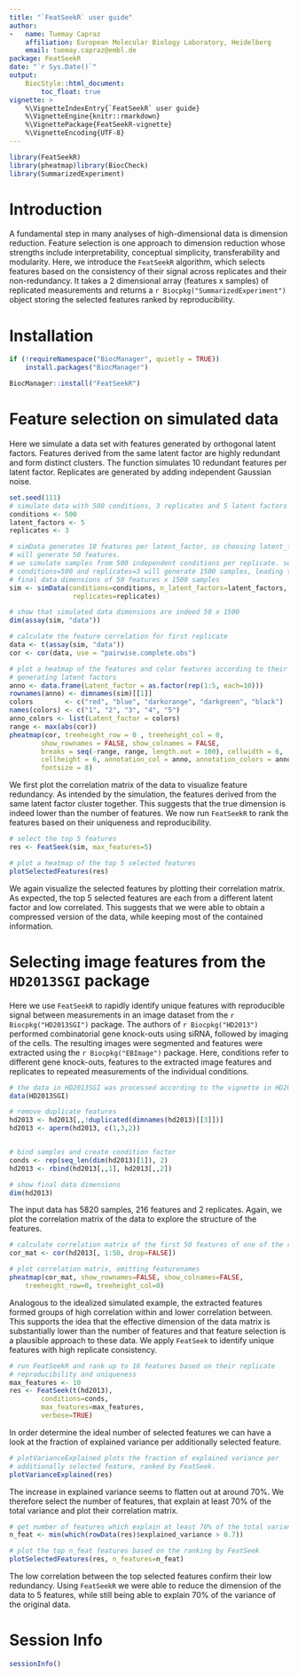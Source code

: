 ```yaml
---
title: "`FeatSeekR` user guide"
author: 
-   name: Tuemay Capraz
    affiliation: European Molecular Biology Laboratory, Heidelberg
    email: tuemay.capraz@embl.de
package: FeatSeekR
date: "`r Sys.Date()`"
output:  
    BiocStyle::html_document:
        toc_float: true
vignette: >
    %\VignetteIndexEntry{`FeatSeekR` user guide}
    %\VignetteEngine{knitr::rmarkdown}
    %\VignettePackage{FeatSeekR-vignette}
    %\VignetteEncoding{UTF-8}
---
```




```r
library(FeatSeekR)
library(pheatmap)library(BiocCheck)
library(SummarizedExperiment)
```


# Introduction

A fundamental step in many analyses of high-dimensional data is dimension 
reduction. Feature selection is one approach to dimension reduction whose 
strengths include interpretability, conceptual simplicity, transferability 
and modularity.
Here, we introduce the `FeatSeekR` algorithm, which selects features based on 
the consistency of their signal across replicates and their non-redundancy.
It takes a 2 dimensional array (features x samples) of replicated measurements
and returns a `r Biocpkg("SummarizedExperiment")` object storing the selected 
features ranked by reproducibility.

# Installation

```r
if (!requireNamespace("BiocManager", quietly = TRUE))
    install.packages("BiocManager")

BiocManager::install("FeatSeekR")
```

# Feature selection on simulated data

Here we simulate a data set with features generated by orthogonal latent 
factors. Features derived from the same latent factor are highly redundant and 
form distinct clusters. The function \code{simData} simulates 10 redundant 
features per latent factor. Replicates are generated by adding independent 
Gaussian noise.

```r
set.seed(111)
# simulate data with 500 conditions, 3 replicates and 5 latent factors 
conditions <- 500
latent_factors <- 5
replicates <- 3

# simData generates 10 features per latent_factor, so choosing latent_factors=5
# will generate 50 features.
# we simulate samples from 500 independent conditions per replicate. setting 
# conditions=500 and replicates=3 will generate 1500 samples, leading to 
# final data dimensions of 50 features x 1500 samples
sim <- simData(conditions=conditions, n_latent_factors=latent_factors,
                replicates=replicates)

# show that simulated data dimensions are indeed 50 x 1500 
dim(assay(sim, "data"))

# calculate the feature correlation for first replicate
data <- t(assay(sim, "data"))
cor <- cor(data, use = "pairwise.complete.obs")

# plot a heatmap of the features and color features according to their 
# generating latent factors
anno <- data.frame(Latent_factor = as.factor(rep(1:5, each=10)))
rownames(anno) <- dimnames(sim)[[1]]
colors        <- c("red", "blue", "darkorange", "darkgreen", "black")
names(colors) <- c("1", "2", "3", "4", "5")
anno_colors <- list(Latent_factor = colors)
range <- max(abs(cor))
pheatmap(cor, treeheight_row = 0 , treeheight_col = 0, 
        show_rownames = FALSE, show_colnames = FALSE,
        breaks = seq(-range, range, length.out = 100), cellwidth = 6, 
        cellheight = 6, annotation_col = anno, annotation_colors = anno_colors, 
        fontsize = 8)
```
We first plot the correlation matrix of the data to visualize feature 
redundancy. As intended by the simulation, the features derived from the 
same latent factor cluster together. This suggests that the true dimension is
indeed lower than the number of features.
We now run `FeatSeekR` to rank the features based on their uniqueness and
reproducibility.

```r
# select the top 5 features
res <- FeatSeek(sim, max_features=5)

# plot a heatmap of the top 5 selected features 
plotSelectedFeatures(res)
```
We again visualize the selected features by plotting their correlation matrix.
As expected, the top 5 selected features are each from a different latent 
factor and low correlated. This suggests that we were able to obtain a 
compressed version of the data, while keeping most of the contained 
information.

# Selecting image features from the `HD2013SGI` package

Here we use `FeatSeekR` to rapidly identify unique features with reproducible 
signal between measurements in an image dataset from the `r Biocpkg("HD2013SGI")` 
package. The authors of `r Biocpkg("HD2013")` performed combinatorial gene 
knock-outs using siRNA, 
followed by imaging of the cells. The resulting images were segmented and 
features were extracted using the `r Biocpkg("EBImage")` package. Here, 
conditions refer to different gene knock-outs, features to the extracted image 
features and replicates to repeated measurements of the individual conditions.


```r
# the data in HD2013SGI was processed according to the vignette in HD2013
data(HD2013SGI)

# remove duplicate features
hd2013 <- hd2013[,,!duplicated(dimnames(hd2013)[[3]])]
hd2013 <- aperm(hd2013, c(1,3,2))


# bind samples and create condition factor
conds <- rep(seq_len(dim(hd2013)[1]), 2)
hd2013 <- rbind(hd2013[,,1], hd2013[,,2])

# show final data dimensions
dim(hd2013)
```

The input data has 5820 samples, 216 features and 2
replicates. Again, we plot the correlation matrix of the data to explore the 
structure of the features.

```r
# calculate correlation matrix of the first 50 features of one of the replicates
cor_mat <- cor(hd2013[, 1:50, drop=FALSE])

# plot correlation matrix, omitting featurenames
pheatmap(cor_mat, show_rownames=FALSE, show_colnames=FALSE,
    treeheight_row=0, treeheight_col=0)
```

Analogous to the idealized simulated example, the extracted features formed 
groups of high correlation within and lower correlation between. This supports 
the idea that the effective dimension of the data matrix is substantially lower 
than the number of features and that feature selection is a plausible approach 
to these data. We apply `FeatSeek` to identify unique features with high 
replicate consistency.

```r
# run FeatSeekR and rank up to 10 features based on their replicate 
# reproducibility and uniqueness
max_features <- 10
res <- FeatSeek(t(hd2013), 
        conditions=conds, 
        max_features=max_features,
        verbose=TRUE)
```

In order determine the ideal number of selected features we can have a look at 
the fraction of explained variance per additionally selected feature.

```r
# plotVarianceExplained plots the fraction of explained variance per 
# additionally selected feature, ranked by FeatSeek.
plotVarianceExplained(res)
```

The increase in explained variance seems to flatten out at around 70%.
We therefore select the number of features, that explain at least 70% of the 
total variance and plot their correlation matrix.

```r
# get number of features which explain at least 70% of the total variance
n_feat <- min(which(rowData(res)$explained_variance > 0.7))

# plot the top n_feat features based on the ranking by FeatSeek
plotSelectedFeatures(res, n_features=n_feat)
```

The low correlation between the top selected features confirm their low 
redundancy. Using `FeatSeekR` we were able to reduce the dimension of the data 
to 5 features, while still being able to explain 70% of the variance of the 
original data.



# Session Info

```r
sessionInfo()
```


